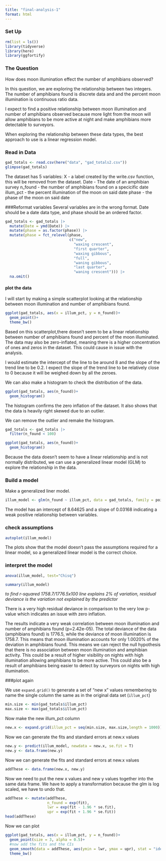 ```yaml
---
title: "final-analysis-1"
format: html
---
```


### Set Up
```r
rm(list = ls())
library(tidyverse)
library(here)
library(ggfortify)
```

### The Question

How does moon illumination effect the number of amphibians observed?

In this question, we are exploring the relationship between two integers. The number of amphibians found is discrete data and and the percent moon illumination is continuous ratio data.

I expect to find a positive relationship between moon illumination and number of amphibians observed because more light from the moon will allow amphibians to be more active at night and make amphibians more detectable to surveyors.

When exploring the relationship between these data types, the best approach to use is a linear regression model.

### Read in Data
```r
gad_totals <- read.csv(here("data", "gad_totals2.csv"))
glimpse(gad_totals)
```
The dataset has 5 variables:
X - a label created by the write.csv function, this will be removed from the dataset.
Date - The date of an amphibian survey
n_found - the number of amphibians found on a specicific date
illum_pct - the percent illumination of the moon on said date
phase - the phase of the moon on said date

###Reformat variables
Several variables are in the wrong format. Date should be a date data type, and phase should be an ordered factor.
```r
gad_totals <- gad_totals |>
  mutate(Date = ymd(Date)) |>
  mutate(phase = as.factor(phase)) |>
  mutate(phase = fct_relevel(phase, 
                             c("new",
                               "waxing crescent",
                               "first quarter",
                               "waxing gibbous",
                               "full",
                               "waning gibbous",
                               "last quarter",
                               "waning crescent"))) |>
  na.omit()
```

#### plot the data

I will start by making a simple scatterplot looking at the relationship between moon illumination and number of amphibians found.

```r
ggplot(gad_totals, aes(x = illum_pct, y = n_found))+
  geom_point()+
  theme_bw()
```

Based on this scatterplot,there doesn't seem to be a linear relationship between number of amphibians found and percent of the moon illuminated. The data may also be zero-inflated, meaning there is a higher concentration of ones and zeros in the dataset. This could cause in issue with the analysis.

I would estimate the intercept of the line to be around 8 and the slope of the trend line to be 0.2. I expect the slope of the trend line to be relatively close to 0 because it will be weighed down by all the zeroes.

We can also make a histogram to check the distribution of the data.
```r
ggplot(gad_totals, aes(n_found))+
  geom_histogram()
```
The histogram confirms the zero inflation of the dataset. It also shows that the data is heavily right skewed due to an outlier. 

We can remove the outlier and remake the histogram.
```r
gad_totals <- gad_totals |>
  filter(n_found < 100)

ggplot(gad_totals, aes(n_found))+
  geom_histogram()
```

Because the data doesn't seem to have a linear relationship and is not normally distributed, we can use a generalized linear model (GLM) to explore the relationship in the data. 

### Build a model
Make a generalized liner model. 
```r
illum_model <- glm(n_found ~ illum_pct, data = gad_totals, family = poisson)
```

The model has an intercept of 8.64625 and a slope of 0.03168 indicating a weak positive relationship between variables.

### check assumptions
```r
autoplot(illum_model)
```
The plots show that the model doesn't pass the assumptions required for a linear model, so a generalized linear model is the correct choice.

### interpret the model
```r
anova(illum_model, test="Chisq")

summary(illum_model)
```
*to find r-squared 1758.7/1776.5x100 line explains 2% of variation, residual deviance is the variation not explained by the predictor*

There is a very high residual deviance in comparison to the very low p-value which indicates an issue with zero inflation.

The results indicate a very weak correlation between moon illumination and number of amphibians found (p=2.42e-05). The total deviance of the data (amphibians found) is 1776.5, while the deviance of  moon illumination is 1758.7. This means that moon illumination accounts for only 1.0020% of the deviation in amphibians found.  This means we can reject the null hypothesis that there is no association between moon illumination and amphibian activity. This could be a result of higher visibility on nights with high illumination allowing amphibians to be more active. This could also be a result of amphibians being easier to detect by surveyors on nights with high illumination. 

###plot again

We use `expand.grid()` to generate a set of "new x" values remembering to name the single column the same as in the original data set (`illum_pct`)
```r
min.size <- min(gad_totals$illum_pct)
max.size <- max(gad_totals$illum_pct)
```

Now make the new illum_pct column
```r

new.x <- expand.grid(illum_pct = seq(min.size, max.size,length = 1000))
```

Now we can generate the fits and standard errors at new.x values
```r
new.y <- predict(illum_model, newdata = new.x, se.fit = T)
new.y <- data.frame(new.y)
```

Now we can generate the fits and standard errors at new.x values
```r
addThese <- data.frame(new.x, new.y)
```

Now we need to put the new x values and new y values together into the same data frame. We have to apply a transformation because the glm is log scaled, we have to undo that.
```r
addThese <- mutate(addThese, 
                   n_found = exp(fit),
                   lwr = exp(fit - 1.96 * se.fit),
                   upr = exp(fit + 1.96 * se.fit))
head(addThese)
```

Now we can plot
```r
ggplot(gad_totals, aes(x = illum_pct, y = n_found))+
  geom_point(size = 3, alpha = 0.5)+
  #now add the fits and the CIs 
  geom_smooth(data = addThese, aes(ymin = lwr, ymax = upr), stat = "identity")+
  theme_bw()
```

